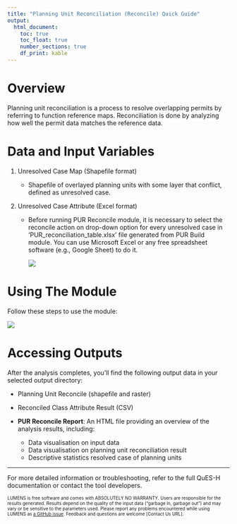 ```yaml
---
title: "Planning Unit Reconciliation (Reconcile) Quick Guide"
output: 
  html_document: 
    toc: true
    toc_float: true
    number_sections: true
    df_print: kable
---
```


# Overview

Planning unit reconciliation is a process to resolve overlapping permits by referring to function reference maps. Reconciliation is done by analyzing how well the permit data matches the reference data.

# Data and Input Variables

1.  Unresolved Case Map (Shapefile format)

    -   Shapefile of overlayed planning units with some layer that conflict, defined as unresolved case.

2.  Unresolved Case Attribute (Excel format)

    -   Before running PUR Reconcile module, it is necessary to select the reconcile action on drop-down option for every unresolved case in 'PUR_reconciliation_table.xlsx' file generated from PUR Build module. You can use Microsoft Excel or any free spreadsheet software (e.g., Google Sheet) to do it.

        ![](images/Pre_PUR-Reconcile.gif){style="max-width:80%; height:auto;"}

# Using The Module

Follow these steps to use the module:

![](images/PUR-Reconcile.gif){style="max-width:80%; height:auto;"}

# Accessing Outputs

After the analysis completes, you'll find the following output data in your selected output directory:

-   Planning Unit Reconcile (shapefile and raster)

-   Reconciled Class Attribute Result (CSV)

-   **PUR Reconcile Report**: An HTML file providing an overview of the analysis results, including:

    -   Data visualisation on input data
    -   Data visualisation on planning unit reconciliation result
    -   Descriptive statistics resolved case of planning units

------------------------------------------------------------------------

For more detailed information or troubleshooting, refer to the full QuES-H documentation or contact the tool developers.

<font size="1">LUMENS is free software and comes with ABSOLUTELY NO WARRANTY. Users are responsible for the results generated. Results depend on the quality of the input data ("garbage in, garbage out") and may vary or be sensitive to the parameters used. Please report any problems encountered while using LUMENS as [a GitHub issue](https://github.com/icraf-indonesia/lumens-shiny/issues). Feedback and questions are welcome [Contact Us URL].</font>
